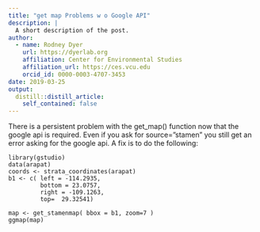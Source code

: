 ```yaml
---
title: "get map Problems w o Google API"
description: |
  A short description of the post.
author:
  - name: Rodney Dyer
    url: https://dyerlab.org
    affiliation: Center for Environmental Studies
    affiliation_url: https://ces.vcu.edu
    orcid_id: 0000-0003-4707-3453
date: 2019-03-25
output:
  distill::distill_article:
    self_contained: false
---
```





There is a persistent problem with the get_map() function now that the google api is required. Even if you ask for source=&#8221;stamen&#8221; you still get an error asking for the google api. A fix is to do the following:

```
library(gstudio)
data(arapat)
coords <- strata_coordinates(arapat)
b1 <- c( left = -114.2935,
         bottom = 23.0757,
         right = -109.1263,
         top=  29.32541)

map <- get_stamenmap( bbox = b1, zoom=7 )
ggmap(map)
```


 
 
 

